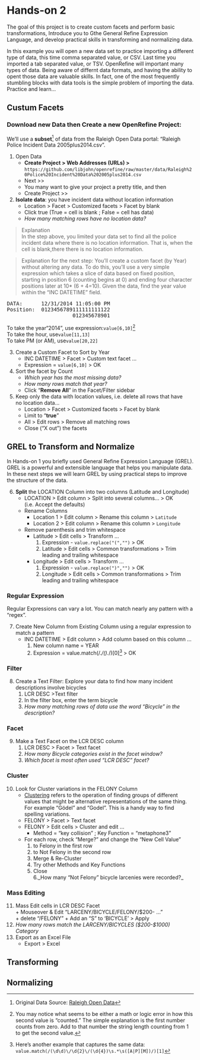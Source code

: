 # Hands-on 2

The goal of this project is to create custom facets and perform basic transformations, Introduce you to Gthe General Refine Expression Language, and develop practical skills in transforming and normalizing data.  

In this example you  will open a new data set to practice importing a different type of data, this time comma separated value, or CSV.  Last time you imported a tab separated value, or TSV.  OpenRefine will important many types of data.  Being aware of differnt data formats, and having the ability to opent those data are valuable skills.  In fact, one of the most frequently stumbling blocks with data tools is the simple problem of importing the data.  Practice and learn...

## Custum Facets

### Download new Data then Create a new OpenRefine Project:  

We'll use a **subset**[^2] of data from the Raleigh Open Data portal:  “Raleigh Police Incident Data 2005plus2014.csv”.  

1. Open  Data  
    * **Create Project  > Web Addresses (URLs) >**  `https://github.com/libjohn/openrefine/raw/master/data/Raleigh%20Police%20Incident%20Data%202005plus2014.csv`   
    * Next >> 
    * You many want to give your project a pretty title, and then
    * Create Project >>  
2. **Isolate data**: you have incident data without location information  
    - Location > Facet > Customized facets > Facet by blank  
    - Click true  (True = cell is blank ; False = cell has data)  
    - _How many matching rows have no location data?_   


> Explanation  
In the step above, you limited your data set to find all the police incident data where there is no location information.  That is, when the cell is blank,there there is no location information.


> Explanation for the next step:
You’ll create a custom facet (by Year) without altering any data.  To do this, you’ll use a very simple expression which takes a slice of data based on fixed position, starting in position 6 (counting begins at 0) and ending four character positions later at 10* (6 + 4=10).  Given the data, find the year value within the “INC DATETIME” field.  


<pre>
DATA:      12/31/2014 11:05:00 PM
Position:  0123456789111111111122
                     012345678901
</pre>

To take the year“2014”, use expression:`  	value[6,10]`[^3]  
To take the hour, use`            					value[11,13]`  
To take PM (or AM), use`            				value[20,22]`  

3. Create a Custom Facet to Sort by Year 
    + INC DATETIME > Facet > Custom text facet ...  
    + Expression = `value[6,10]` > OK  
4. Sort the facet by Count  
    + _Which year has the most missing data?_  
    + _How many rows match that year?_  
    + Click “**Remove All**” in the Facet/Filter sidebar  
5. Keep only the data with location values, i.e. delete all rows that have  
no location data...  
    + Location > Facet > Customized facets > Facet by blank  
    + Limit to “**true**”  
    + All > Edit rows > Remove all matching rows  
    + Close (“X out”) the facets  

## GREL to Transform and Normalize 

In Hands-on 1 you briefly used General Refine Expression Language (GREL).  GREL is a powerful and extensible language that helps you manipulate data.  In these next steps we will learn GREL by using practical steps to improve the structure of the data.  

6. **Split** the LOCATION Column into two columns (Latitude and Longitude)  
    + LOCATION > Edit column > Split into several columns… > OK      (i.e. Accept the defaults)  
    + Rename Columns  
        + Location 1 > Edit column > Rename this column > `Latitude`    
        + Location 2 > Edit column > Rename this column > `Longitude`  
    + Remove parenthesis and trim whitespace  
        + Latitude > Edit cells > Transform ... 
            1. Expression - `value.replace("(","")` > OK  
            2. Latitude > Edit cells > Common transformations > Trim leading and trailing whitespace  
        + Longitude > Edit cells > Transform ...  
            1. Expression - `value.replace(")","")` > OK  
            2. Longitude > Edit cells > Common transformations > Trim leading and trailing whitespace  

### Regular Expression  

Regular Expressions can vary a lot.  You can match nearly any pattern with a "regex".  

7.  Create New Column from Existing Column using a regular expression to match a pattern  
    + INC DATETIME > Edit column > Add column based on this column ...  
        1. New column name = YEAR  
        2. Expression = value.match(/.*\/(\d{4}).*/)[0][^4] > OK  
        
### Filter 
8. Create a Text Filter:  Explore your data to find how many incident descriptions involve bicycles
    1. LCR DESC >Text filter  
    2. In the filter box, enter the term bicycle  
    3. _How many matching rows of data use the word “Bicycle” in the description?_  

### Facet 
9. Make a Text Facet on the LCR DESC column  
    1. LCR DESC > Facet > Text facet  
    2. _How many Bicycle categories exist in the facet window?_  
    3. _Which facet is most often used “LCR DESC” facet?_  

### Cluster 

10. Look for Cluster variations in the FELONY Column  
    + [Clustering](https://github.com/OpenRefine/OpenRefine/wiki/Clustering-In-Depth) refers to the operation of finding groups of different values that might be alternative representations of the same thing.  For example “Gödel" and "Godel".  This is a handy way to find spelling variations.  
    + FELONY > Facet > Text facet  
    + FELONY > Edit cells > Cluster and edit … 
        + Method = “key collision” ; Key Function = “metaphone3”  
    + For each row, check “Merge?” and change the “New Cell Value” 
        1. to Felony in the first row  
        2. to Not Felony in the second row  
        3. Merge & Re-Cluster  
        4. Try other Methods and Key Functions  
        5. Close  
        6._How many “Not Felony” bicycle larcenies were recorded?_
        
### Mass Editing
11.  Mass Edit cells in LCR DESC Facet  
    + Mouseover & Edit “LARCENY/BICYCLE/FELONY/$200- …”  
    + delete “/FELONY” 
    + Add an “S” to ‘BICYCLE’ > Apply 
12. _How many rows match the LARCENY/BICYCLES ($200-$1000) Category_  
13. Export as an Excel File  
    + Export > Excel  




## Transforming
## Normalizing


  [^2]:  Original Data Source:  [Raleigh Open Data](https://data.raleighnc.gov/)
  [^3]: You may notice what seems to be either a math or logic error in how this second value is “counted.” The simple explanation is the first number counts from zero.  Add to that number the string length counting from 1 to get the second value.   
  [^4]:  Here’s another example that captures the same data:  `value.match(/(\d\d)\/\d{2}\/(\d{4})\s.*\s([A|P][M])/)[1]`
